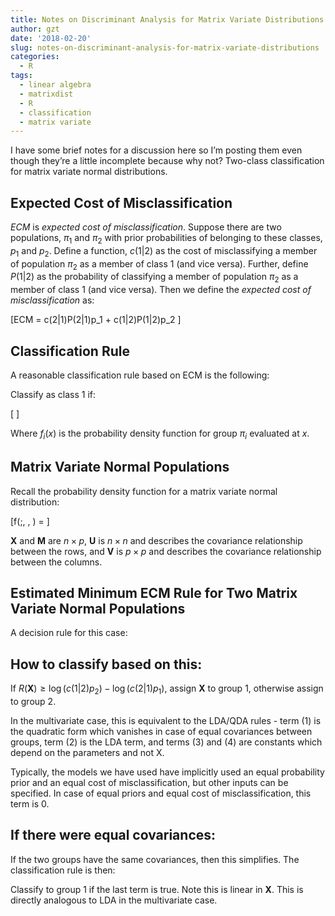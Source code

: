 ```yaml
---
title: Notes on Discriminant Analysis for Matrix Variate Distributions
author: gzt
date: '2018-02-20'
slug: notes-on-discriminant-analysis-for-matrix-variate-distributions
categories:
  - R
tags:
  - linear algebra
  - matrixdist
  - R
  - classification
  - matrix variate
---
```


I have some brief notes for a discussion here so I'm posting them even though they're a little incomplete because why not? Two-class classification for matrix variate normal distributions. 

## Expected Cost of Misclassification
 
*ECM* is *expected cost of misclassification*. Suppose there are two populations, $\pi_1$ and $\pi_2$ with prior probabilities of belonging to these classes, $p_1$ and $p_2$. Define a function, $c(1|2)$ as the cost of misclassifying a member of population $\pi_2$ as a member of class $1$ (and vice versa). Further, define $P(1|2)$ as the probability of classifying a member of population $\pi_2$ as a member of class $1$ (and vice versa).  Then we define the *expected cost of misclassification* as:

\[ECM = c(2|1)P(2|1)p_1 + c(1|2)P(1|2)p_2 \]

## Classification Rule

A reasonable classification rule based on ECM is the following:

Classify as class $1$ if:

\[ \frac{f_1(x)}{f_2(x)} \geq \frac{c(1|2) p_2}{c(2|1)p_1} \]

Where $f_i(x)$ is the probability density function for group $\pi_i$ evaluated at $x$.

## Matrix Variate Normal Populations

Recall the probability density function for a matrix variate normal distribution:

\[f(\mathbf{X};\mathbf{M}, \mathbf{U}, \mathbf{V}) = \frac{\exp\left( -\frac{1}{2} \, \mathrm{tr}\left[ \mathbf{V}^{-1} (\mathbf{X} - \mathbf{M})^{T} \mathbf{U}^{-1} (\mathbf{X} - \mathbf{M}) \right] \right)}{(2\pi)^{np/2} |\mathbf{V}|^{n/2} |\mathbf{U}|^{p/2}} \]

$\mathbf{X}$ and $\mathbf{M}$ are $n \times p$, $\mathbf{U}$ is $n \times n$ and describes the covariance relationship between the rows, and $\mathbf{V}$ is $p \times p$ and describes the covariance relationship between the columns. 

## Estimated Minimum ECM Rule for Two Matrix Variate Normal Populations

A decision rule for this case:

\begin{eqnarray} 
R(\mathbf{X}) & = & \mathrm{trace}\big[ -\frac{1}{2}(\mathbf{V}_1^{-1} \mathbf{X}^{T} \mathbf{U}_1^{-1} \mathbf{X} - \mathbf{V}_2^{-1} \mathbf{X}^{T} \mathbf{U}_2^{-1} \mathbf{X}) \\
 &  & +(\mathbf{V}_1^{-1} \mathbf{M}_1^{T} \mathbf{U}_1^{-1} - \mathbf{V}_2^{-1} \mathbf{M}_2^{T} \mathbf{U}_2^{-1}) \mathbf{X} \\
 &  & -\frac{1}{2}(\mathbf{V}_1^{-1} \mathbf{M}_1^{T} \mathbf{U}_1^{-1} \mathbf{M}_1 - \mathbf{V}_2^{-1} \mathbf{M}_2^{T} \mathbf{U}_2^{-1} \mathbf{M}_2) \big]   \\ 
 &  & -\frac{1}{2}(p (\log|\mathbf{U}_1|-\log|\mathbf{U}_2|)+ n(\log|\mathbf{V}_1|-\log|\mathbf{V}_2|) )   
\end{eqnarray}

## How to classify based on this:

If $R(\mathbf{X}) \geq \log(c(1|2)p_2) - \log(c(2|1)p_1)$, assign $\mathbf{X}$ to group $1$, otherwise assign to group $2$.


In the multivariate case, this is equivalent to the LDA/QDA rules - term (1) is the quadratic form which vanishes in case of equal covariances between groups, term (2) is the LDA term, and terms (3) and (4) are constants which depend on the parameters and not $\mathrm{X}$. 

Typically, the models we have used have implicitly used an equal probability prior and an equal cost of misclassification, but other inputs can be specified. In case of equal priors and equal cost of misclassification, this term is 0.

## If there were equal covariances:

If the two groups have the same covariances, then this simplifies. The classification rule is then:
\begin{eqnarray} 
R(\mathbf{X}) & = & \mathrm{trace}\big[ (\mathbf{V}^{-1} (\mathbf{M}_1 -\mathbf{M}_2)^{T}\mathbf{U}^{-1}) \mathbf{X} \\
 &  & -\frac{1}{2}(\mathbf{V}^{-1} \mathbf{M}_1^{T} \mathbf{U}^{-1} \mathbf{M}_1 - \mathbf{V}^{-1} \mathbf{M}_2^{T} \mathbf{U}^{-1} \mathbf{M}_2) \big]    \\ 
   & \geq & \log(c(1|2)p_2) - \log(c(2|1)p_1)
\end{eqnarray}

Classify to group $1$ if the last term is true. Note this is linear in $\mathbf{X}$. This is directly analogous to LDA in the multivariate case.
